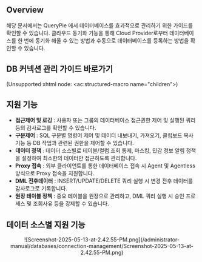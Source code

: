 ## Overview

해당 문서에서는 QueryPie 에서 데이터베이스를 효과적으로 관리하기 위한 가이드를 확인할 수 있습니다. 클라우드 동기화 기능을 통해 Cloud Provider로부터 데이터베이스를 한 번에 동기화 해올 수 있는 방법과 수동으로 데이터베이스를 등록하는 방법을 확인할 수 있습니다.

## DB 커넥션 관리 가이드 바로가기

(Unsupported xhtml node: &lt;ac:structured-macro name="children"&gt;)

## 지원 기능

*  **접근제어 및 로깅** : 사용자 또는 그룹의 데이터베이스 접근권한 제어 및 실행된 쿼리 등의 감사로그를 확인할 수 있습니다.
*  **구문제어** : SQL 구문별 명령어 제어 및 데이터 내보내기, 가져오기, 클립보드 복사 기능 등 DB 작업과 관련된 권한을 제어할 수 있습니다.
*  **데이터 정책** : 데이터 소스별로 테이블/컬럼 조회 통제, 마스킹, 민감 정보 알림 정책을 설정하여 최소한의 데이터만 접근하도록 관리합니다.
*  **Proxy 접속** : 외부 클라이언트를 통한 데이터베이스 접속 시 Agent 및 Agentless 방식으로 Proxy 접속을 지원합니다.
*  **DML 전후데이터** : INSERT/UPDATE/DELETE 쿼리 실행 시 변경 전후 데이터를 감사로그로 기록합니다.
*  **원장 테이블 정책** : 중요 테이블을 원장으로 관리하고, DML 쿼리 실행 시 승인 프로세스 및 조회사유 등을 강제할 수 있습니다.

## 데이터 소스별 지원 기능

<p align="center">
![Screenshot-2025-05-13-at-2.42.55-PM.png](/administrator-manual/databases/connection-management/Screenshot-2025-05-13-at-2.42.55-PM.png)
</p>


